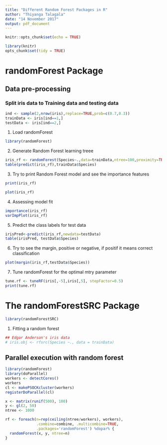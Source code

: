 ```yaml
---
title: "Different Random Forest Packages in R"
author: "Thiyanga Talagala"
date: "14 November 2017"
output: pdf_document
---
```


```r
knitr::opts_chunk$set(echo = TRUE)
```

```r
library(knitr)
opts_chunk$set(tidy = TRUE)
```

# randomForest Package

## Data pre-processing

### Split iris data to Training data and testing data

```r
ind <- sample(2,nrow(iris),replace=TRUE,prob=c(0.7,0.3))
trainData <- iris[ind==1,]
testData <- iris[ind==2,]

```

1. Load randomForest

```r
library(randomForest)

```

2. Generate Random Forest learning treee

```r
iris_rf <- randomForest(Species~.,data=trainData,ntree=100,proximity=TRUE)
table(predict(iris_rf),trainData$Species)

```

3. Try to print Random Forest model and see the importance features

```r
print(iris_rf)

plot(iris_rf)
```

4. Assessing model fit

```r
importance(iris_rf)
varImpPlot(iris_rf)

```

5. Predict the class labels for test data

```r
irisPred<-predict(iris_rf,newdata=testData)
table(irisPred, testData$Species)

```

6. Try to see the margin, positive or negative, if positif it means correct classification

```r
plot(margin(iris_rf,testData$Species))

```

7. Tune randomForest for the optimal mtry parameter

```r
tune.rf <- tuneRF(iris[,-5],iris[,5], stepFactor=0.5)
print(tune.rf)

```

# The randomForestSRC Package

```r
library(randomForestSRC)
```

1. Fitting a random forest

```r
## Edgar Anderson's iris data
# iris.obj <- rfsrc(Species ~., data = trainData)
```

## Parallel execution with random forest

```r
library(randomForest)
library(doParallel)
workers <- detectCores() 
workers
cl <- makePSOCKcluster(workers)
registerDoParallel(cl)

x <- matrix(runif(500), 100)
y <- gl(2, 50)
ntree <- 1000

rf <- foreach(n=rep(ceiling(ntree/workers), workers),
              .combine=combine, .multicombine=TRUE,
              .packages='randomForest') %dopar% {
  randomForest(x, y, ntree=n)
}

```


